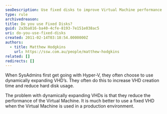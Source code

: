 ```yaml
---
seoDescription: Use fixed disks to improve Virtual Machine performance and efficiency in production environments.
type: rule
archivedreason:
title: Do you use Fixed Disks?
guid: 2a3ba816-ba40-4cfe-8193-7e151e038ac5
uri: do-you-use-fixed-disks
created: 2011-02-14T03:18:54.0000000Z
authors:
  - title: Matthew Hodgkins
    url: https://ssw.com.au/people/matthew-hodgkins
related: []
redirects: []
---
```


When SysAdmins first get going with Hyper-V, they often choose to use dynamically expanding VHD’s. They often do this to increase VHD creation time and reduce hard disk usage.

The problem with dynamically expanding VHDs is that they reduce the performance of the Virtual Machine. It is much better to use a fixed VHD when the Virtual Machine is used in a production environment.
